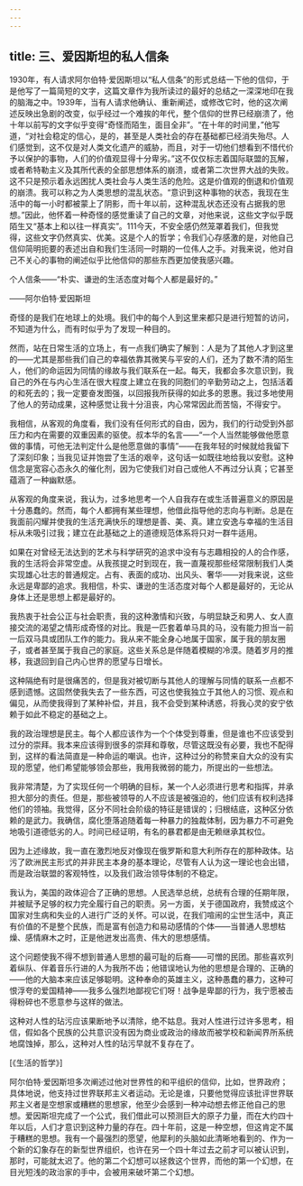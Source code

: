 ```yaml
---
---
---
```

title: 三、爱因斯坦的私人信条
---




1930年，有人请求阿尔伯特·爱因斯坦以“私人信条”的形式总结一下他的信仰，于是他写了一篇简短的文字，这篇文章作为我所读过的最好的总结之一深深地印在我的脑海之中。1939年，当有人请求他确认、重新阐述，或修改它时，他的这次阐述反映出急剧的改变，似乎经过一个难挨的年代，整个信仰的世界已经崩溃了，他十年以前写的文字似乎变得“奇怪而陌生，面目全非”。“在十年的时间里，”他写道，“对社会稳定的信心，是的，甚至是人类社会的存在基础都已经消失殆尽。人们感觉到，这不仅是对人类文化遗产的威胁，而且，对于一切他们想看到不惜代价予以保护的事物，人们的价值观显得十分卑劣。”这不仅仅标志着国际联盟的瓦解，或者希特勒主义及其所代表的全部思想体系的崩溃，或者第二次世界大战的失败。这不只是预示着永远困扰人类社会与人类生活的危险。这是价值观的倒退和价值观的崩溃。我可以称之为人类思想的混乱状态。“意识到这种事物的状态，我现在生活中的每一小时都被蒙上了阴影，而十年以前，这种混乱状态还没有占据我的思想。”因此，他怀着一种奇怪的感觉重读了自己的文章，对他来说，这些文字似乎既陌生又“基本上和以往一样真实”。111今天，不安全感仍然笼罩着我们，但我觉得，这些文字仍然真实、优美。这是个人的哲学；令我们心存感激的是，对他自己信仰简明扼要的表述出自和我们生活同一时期的一位伟人之手。对我来说，他对自己不关心的事物的阐述似乎比他信仰的那些东西更加使我感兴趣。

个人信条——“朴实、谦逊的生活态度对每个人都是最好的。”

——阿尔伯特·爱因斯坦

奇怪的是我们在地球上的处境。我们中的每个人到这里来都只是进行短暂的访问，不知道为什么，而有时似乎为了发现一种目的。

然而，站在日常生活的立场上，有一点我们确实了解到：人是为了其他人才到这里的——尤其是那些我们自己的幸福依靠其微笑与平安的人们，还为了数不清的陌生人，他们的命运因为同情的缘故与我们联系在一起。每天，我都会多次意识到，我自己的外在与内心生活在很大程度上建立在我的同胞们的辛勤劳动之上，包括活着的和死去的；我一定要奋发图强，以回报我所获得的如此多的恩惠。我过多地使用了他人的劳动成果，这种感觉让我十分沮丧，内心常常因此而苦恼，不得安宁。

我相信，从客观的角度看，我们没有任何形式的自由，因为，我们的行动受到外部压力和内在需要的双重因素的驱使。叔本华的名言——“一个人当然能够做他愿意做的事情，可他无法判定什么是他愿意做的事情”——在我年轻的时候就给我留下了深刻印象；当我见证并饱尝了生活的艰辛，这句话一如既往地给我以安慰。这种信念是宽容心态永久的催化剂，因为它使我们对自己或他人不再过分认真；它甚至蕴涵了一种幽默感。

从客观的角度来说，我认为，过多地思考一个人自我存在或生活普遍意义的原因是十分愚蠢的。然而，每个人都拥有某些理想，他借此指导他的志向与判断。总是在我面前闪耀并使我的生活充满快乐的理想是善、美、真。建立安逸与幸福的生活目标从未吸引过我；建立在此基础之上的道德规范体系将只对一群牛适用。

如果在对曾经无法达到的艺术与科学研究的追求中没有与志趣相投的人的合作感，我的生活将会非常空虚。从我孩提之时到现在，我一直蔑视那些经常限制我们人类实现雄心壮志的普通规定。占有、表面的成功、出风头、奢华——对我来说，这些永远是卑鄙的追求。我相信，朴实、谦逊的生活态度对每个人都是最好的，无论从身体上还是思想上都是最好的。

我热衷于社会公正与社会职责，我的这种激情和兴致，与明显缺乏和男人、女人直接交流的渴望之情形成奇怪的对比。我是一匹套着单马具的马，没有能力担当一前一后双马具或团队工作的能力。我从来不能全身心地属于国家，属于我的朋友圈子，或者甚至属于我自己的家庭。这些关系总是伴随着模糊的冷漠。随着岁月的推移，我退回到自己内心世界的愿望与日增长。

这种隔绝有时是很痛苦的，但是我对被切断与其他人的理解与同情的联系一点都不感到遗憾。这固然使我失去了一些东西，可这也使我独立于其他人的习惯、观点和偏见，从而使我得到了某种补偿，并且，我不会受到某种诱惑，将我心灵的安宁依赖于如此不稳定的基础之上。

我的政治理想是民主。每个人都应该作为一个个体受到尊重，但是谁也不应该受到过分的崇拜。我本来应该得到很多的崇拜和尊敬，尽管这既没有必要，我也不配得到，这样的看法简直是一种命运的嘲讽。也许，这种过分的称赞来自大众的没有实现的愿望，他们希望能够领会那些，我用我微弱的能力，所提出的一些想法。

我非常清楚，为了实现任何一个明确的目标，某一个人必须进行思考和指挥，并承担大部分的责任。但是，那些被领导的人不应该是被强迫的，他们应该有权利选择他们的领袖。我觉得，区分不同社会阶级的特征是错误的；归根结底，这种区分依赖的是武力。我确信，腐化堕落追随着每一种暴力的独裁体制，因为暴力不可避免地吸引道德低劣的人。时间已经证明，有名的暴君都是由无赖继承其权位。

因为上述缘故，我一直在激烈地反对像现在俄罗斯和意大利所存在的那种政体。玷污了欧洲民主形式的并非民主本身的基本理论，尽管有人认为这一理论也会出错，而是政治联盟的客观特性，以及我们政治领导体制的不稳定。

我认为，美国的政体迎合了正确的思想。人民选举总统，总统有合理的任期年限，并被赋予足够的权力完全履行自己的职责。另一方面，关于德国政府，我赞成这个国家对生病和失业的人进行广泛的关怀。可以说，在我们喧闹的尘世生活中，真正有价值的不是整个民族，而是富有创造力和易动感情的个体——当普通人思想枯燥、感情麻木之时，正是他迸发出高贵、伟大的思想感情。

这个问题使我不得不想到普通人思想的最可耻的后裔——可憎的民团。那些喜欢列着纵队、伴着音乐行进的人为我所不齿；他错误地认为他的思想是合理的、正确的——他的大脑本来应该足够聪明。这种奉命的英雄主义，这种愚蠢的暴力，这种可恨浮夸的爱国精神——我多么强烈地鄙视它们呀！战争是卑鄙的行为，我宁愿被击得粉碎也不愿意参与这样的做法。

这种对人性的玷污应该果断地予以清除，绝不姑息。我对人性进行过许多思考，相信，假如各个民族的公共意识没有因为商业或政治的缘故而被学校和新闻界所系统地腐蚀掉，那么，这种对人性的玷污早就不复存在了。

[《生活的哲学》]

阿尔伯特·爱因斯坦多次阐述过他对世界性的和平组织的信仰，比如，世界政府；具体地说，他支持过世界联邦主义者运动。无论是谁，只要他觉得应该批评世界联邦主义者是空想家或糟糕的思想家，他至少会感到一种冲动想去修正他自己的思想。爱因斯坦完成了一个公式，我们借此可以预测巨大的原子力量，而在大约四十年以后，人们才意识到这种力量的存在。四十年前，这是一种空想，但这肯定不属于糟糕的思想。我有一个最强烈的愿望，他犀利的头脑如此清晰地看到的、作为一个新的幻象存在的新型世界组织，也许在另一个四十年过去之前才可以被认识到，那时，可能就太迟了。他的第二个幻想可以拯救这个世界，而他的第一个幻想，在目光短浅的政治家的手中，会被用来破坏第二个幻想。